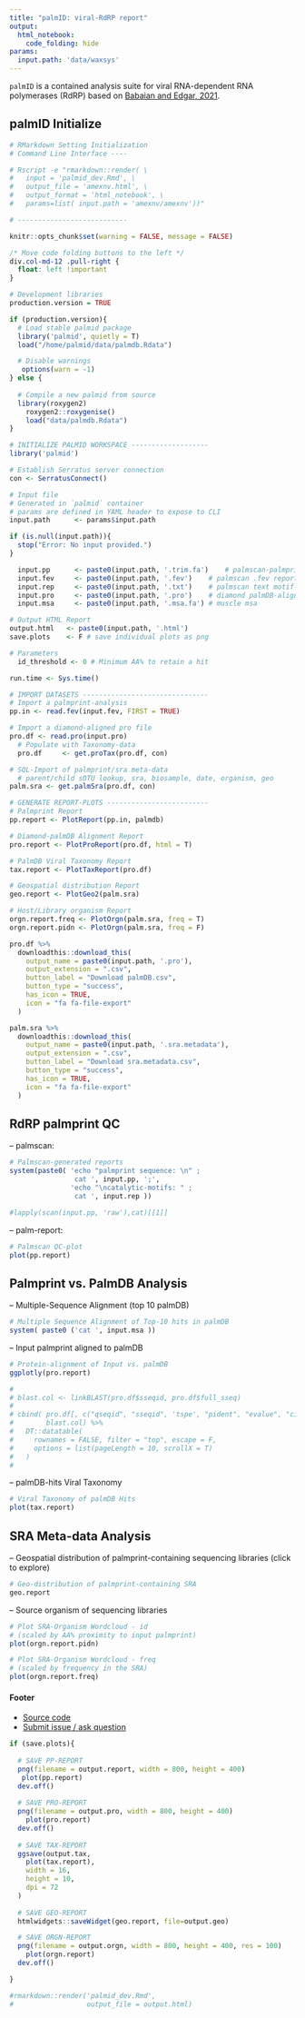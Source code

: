 ```yaml
---
title: "palmID: viral-RdRP report"
output:
  html_notebook:
    code_folding: hide
params:
  input.path: 'data/waxsys'
---
```


`palmID` is a contained analysis suite for viral RNA-dependent RNA polymerases
(RdRP) based on [Babaian and Edgar, 2021](https://www.biorxiv.org/content/10.1101/2021.03.02.433648v1).

## palmID Initialize

```r
# RMarkdown Setting Initialization
# Command Line Interface ----

# Rscript -e "rmarkdown::render( \
#   input = 'palmid_dev.Rmd', \
#   output_file = 'amexnv.html', \
#   output_format = 'html_notebook', \
#   params=list( input.path = 'amexnv/amexnv'))"

# ---------------------------

knitr::opts_chunk$set(warning = FALSE, message = FALSE)
```

```css
/* Move code folding buttons to the left */
div.col-md-12 .pull-right {
  float: left !important
}
```

```r
# Development libraries
production.version = TRUE

if (production.version){
  # Load stable palmid package
  library('palmid', quietly = T)
  load("/home/palmid/data/palmdb.Rdata") 

  # Disable warnings
   options(warn = -1) 
} else {
  
  # Compile a new palmid from source
  library(roxygen2)
    roxygen2::roxygenise()
    load("data/palmdb.Rdata")
}

```

```r
# INITIALIZE PALMID WORKSPACE -------------------
library('palmid')

# Establish Serratus server connection
con <- SerratusConnect()

# Input file
# Generated in `palmid` container
# params are defined in YAML header to expose to CLI
input.path      <- params$input.path

if (is.null(input.path)){
  stop("Error: No input provided.")
}

  input.pp      <- paste0(input.path, '.trim.fa')    # palmscan-palmprint sequence
  input.fev     <- paste0(input.path, '.fev')    # palmscan .fev report
  input.rep     <- paste0(input.path, '.txt')    # palmscan text motif-report
  input.pro     <- paste0(input.path, '.pro')    # diamond palmDB-alignment file
  input.msa     <- paste0(input.path, '.msa.fa') # muscle msa

# Output HTML Report
output.html   <- paste0(input.path, '.html')
save.plots    <- F # save individual plots as png

# Parameters
  id_threshold <- 0 # Minimum AA% to retain a hit

run.time <- Sys.time()

# IMPORT DATASETS -------------------------------
# Import a palmprint-analysis
pp.in <- read.fev(input.fev, FIRST = TRUE)

# Import a diamond-aligned pro file
pro.df <- read.pro(input.pro)
  # Populate with Taxonomy-data
  pro.df     <- get.proTax(pro.df, con)

# SQL-Import of palmprint/sra meta-data
  # parent/child sOTU lookup, sra, biosample, date, organism, geo
palm.sra <- get.palmSra(pro.df, con)

# GENERATE REPORT-PLOTS -------------------------
# Palmprint Report
pp.report <- PlotReport(pp.in, palmdb)

# Diamond-palmDB Alignment Report
pro.report <- PlotProReport(pro.df, html = T)

# PalmDB Viral Taxonomy Report
tax.report <- PlotTaxReport(pro.df)

# Geospatial distribution Report
geo.report <- PlotGeo2(palm.sra)

# Host/Library organism Report
orgn.report.freq <- PlotOrgn(palm.sra, freq = T)
orgn.report.pidn <- PlotOrgn(palm.sra, freq = F)

```


```r
pro.df %>%
  downloadthis::download_this(
    output_name = paste0(input.path, '.pro'),
    output_extension = ".csv",
    button_label = "Download palmDB.csv",
    button_type = "success",
    has_icon = TRUE,
    icon = "fa fa-file-export"
  )

palm.sra %>%
  downloadthis::download_this(
    output_name = paste0(input.path, '.sra.metadata'),
    output_extension = ".csv",
    button_label = "Download sra.metadata.csv",
    button_type = "success",
    has_icon = TRUE,
    icon = "fa fa-file-export"
  )
```

## RdRP palmprint QC

-- palmscan:

```r
# Palmscan-generated reports
system(paste0( 'echo "palmprint sequence: \n" ;
                cat ', input.pp, ';',
               'echo "\ncatalytic-motifs: " ;
                cat ', input.rep ))

#lapply(scan(input.pp, 'raw'),cat)[[1]]

```

-- palm-report:

```r
# Palmscan QC-plot
plot(pp.report)
```

## Palmprint vs. PalmDB Analysis

-- Multiple-Sequence Alignment (top 10 palmDB)

```r
# Multiple Sequence Alignment of Top-10 hits in palmDB
system( paste0 ('cat ', input.msa ))
```

-- Input palmprint aligned to palmDB

```r
# Protein-alignment of Input vs. palmDB
ggplotly(pro.report)

```
```r
# 
# blast.col <- linkBLAST(pro.df$sseqid, pro.df$full_sseq)
# 
# cbind( pro.df[, c("qseqid", "sseqid", 'tspe', "pident", "evalue", "cigar")],
#        blast.col) %>%
#   DT::datatable(
#     rownames = FALSE, filter = "top", escape = F,
#     options = list(pageLength = 10, scrollX = T)
#   )
# 

```

-- palmDB-hits Viral Taxonomy

```r
# Viral Taxonomy of palmDB Hits
plot(tax.report)
```

## SRA Meta-data Analysis

-- Geospatial distribution of palmprint-containing sequencing libraries
   (click to explore)

```r
# Geo-distribution of palmprint-containing SRA
geo.report
```

-- Source organism of sequencing libraries

```r
# Plot SRA-Organism Wordcloud - id
# (scaled by AA% proximity to input palmprint)
plot(orgn.report.pidn)
```

```r
# Plot SRA-Organism Wordcloud - freq
# (scaled by frequency in the SRA)
plot(orgn.report.freq)
```


#### Footer
- [Source code](https://github.com/ababaian/palmid)
- [Submit issue / ask question](https://github.com/ababaian/palmid/issues)

```r
if (save.plots){
  
  # SAVE PP-REPORT
  png(filename = output.report, width = 800, height = 400)
   plot(pp.report)
  dev.off()
  
  # SAVE PRO-REPORT 
  png(filename = output.pro, width = 800, height = 400)
    plot(pro.report)
  dev.off()
  
  # SAVE TAX-REPORT
  ggsave(output.tax,
    plot(tax.report),
    width = 16,
    height = 10,
    dpi = 72
  )
  
  # SAVE GEO-REPORT
  htmlwidgets::saveWidget(geo.report, file=output.geo)

  # SAVE ORGN-REPORT
  png(filename = output.orgn, width = 800, height = 400, res = 100)
    plot(orgn.report)
  dev.off()

}

```

```r
#rmarkdown::render('palmid_dev.Rmd',
#                  output_file = output.html)
```
